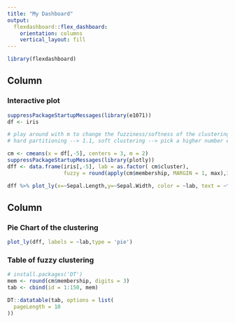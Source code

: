 ```yaml
---
title: "My Dashboard"
output: 
  flexdashboard::flex_dashboard:
    orientation: columns
    vertical_layout: fill
---
```


```r
library(flexdashboard)
```

Column {data-width=750}
-----------------------------------------------------------------------

### Interactive plot

```r
suppressPackageStartupMessages(library(e1071))
df <- iris

# play around with m to change the fuzziness/softness of the clustering
# hard partitioning --> 1.1, soft clustering --> pick a higher number e.g., 2

cm <- cmeans(x = df[,-5], centers = 3, m = 2)
suppressPackageStartupMessages(library(plotly))
dff <- data.frame(iris[,-5], lab = as.factor( cm$cluster), 
                  fuzzy = round(apply(cm$membership, MARGIN = 1, max),3))

dff %>% plot_ly(x=~Sepal.Length,y=~Sepal.Width, color = ~lab, text = ~fuzzy)
```

Column {.tabset}
-----------------------------------------------------------------------

### Pie Chart of the clustering

```r

plot_ly(dff, labels = ~lab,type = 'pie')
```

### Table of fuzzy clustering

```r
# install.packages('DT')
mem <- round(cm$membership, digits = 3)
tab <- cbind(id = 1:150, mem)

DT::datatable(tab, options = list(
  pageLength = 10
)) 

```

